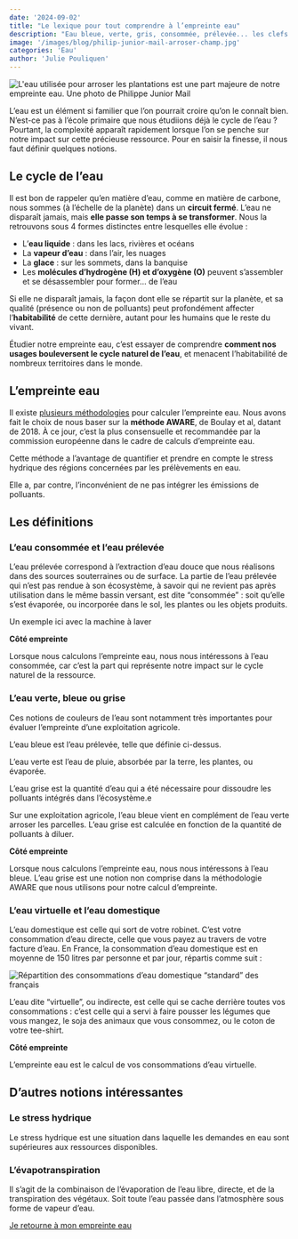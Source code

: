 ```yaml
---
date: '2024-09-02'
title: "Le lexique pour tout comprendre à l’empreinte eau"
description: "Eau bleue, verte, gris, consommée, prélevée... les clefs pour tout saisir au calcul de l'empreinte eau"
image: '/images/blog/philip-junior-mail-arroser-champ.jpg'
categories: 'Eau'
author: 'Julie Pouliquen'
---
```

![L'eau utilisée pour arroser les plantations est une part majeure de notre empreinte eau. Une photo de Philippe Junior Mail](/images/blog/philip-junior-mail-arroser-champ.jpg)

L’eau est un élément si familier que l’on pourrait croire qu’on le connaît bien. N’est-ce pas à l’école primaire que nous étudiions déjà le cycle de l’eau ? Pourtant, la complexité apparaît rapidement lorsque l’on se penche sur notre impact sur cette précieuse ressource. Pour en saisir la finesse, il nous faut définir quelques notions.

## Le cycle de l’eau

Il est bon de rappeler qu’en matière d’eau, comme en matière de carbone, nous sommes (à l’échelle de la planète) dans un **circuit fermé**. L’eau ne disparaît jamais, mais **elle passe son temps à se transformer**. Nous la retrouvons sous 4 formes distinctes entre lesquelles elle évolue :

- L’**eau liquide** : dans les lacs, rivières et océans
- La **vapeur d’eau** : dans l’air, les nuages
- La **glace** : sur les sommets, dans la banquise
- Les **molécules d’hydrogène (H) et d’oxygène (O)** peuvent s’assembler et se désassembler pour former… de l’eau

Si elle ne disparaît jamais, la façon dont elle se répartit sur la planète, et sa qualité (présence ou non de polluants) peut profondément affecter l’**habitabilité** de cette dernière, autant pour les humains que le reste du vivant.

Étudier notre empreinte eau, c’est essayer de comprendre **comment nos usages bouleversent le cycle naturel de l’eau**, et menacent l’habitabilité de nombreux territoires dans le monde.

## L’empreinte eau

Il existe [plusieurs méthodologies](https://hal.inrae.fr/hal-03207737/file/LEmpreinteEauMementoGraphique_fichierRessource1_memento-graphique-empreinte-eau.pdf) pour calculer l’empreinte eau. Nous avons fait le choix de nous baser sur la **méthode AWARE**, de Boulay et al, datant de 2018. À ce jour, c’est la plus consensuelle et recommandée par la commission européenne dans le cadre de calculs d’empreinte eau.

Cette méthode a l’avantage de quantifier et prendre en compte le stress hydrique des régions concernées par les prélèvements en eau.

Elle a, par contre, l’inconvénient de ne pas intégrer les émissions de polluants.

## Les définitions

### L’eau consommée et l’eau prélevée

L’eau prélevée correspond à l’extraction d’eau douce que nous réalisons dans des sources souterraines ou de surface. La partie de l’eau prélevée qui n’est pas rendue à son écosystème, à savoir qui ne revient pas après utilisation dans le même bassin versant, est dite “consommée” : soit qu’elle s’est évaporée, ou incorporée dans le sol, les plantes ou les objets produits.

Un exemple ici avec la machine à laver

**Côté empreinte**

Lorsque nous calculons l’empreinte eau, nous nous intéressons à l’eau consommée, car c’est la part qui représente notre impact sur le cycle naturel de la ressource.

### L’eau verte, bleue ou grise

Ces notions de couleurs de l’eau sont notamment très importantes pour évaluer l’empreinte d’une exploitation agricole.

L’eau bleue est l’eau prélevée, telle que définie ci-dessus.

L’eau verte est l’eau de pluie, absorbée par la terre, les plantes, ou évaporée.

L’eau grise est la quantité d’eau qui a été nécessaire pour dissoudre les polluants intégrés dans l’écosystème.e

Sur une exploitation agricole, l’eau bleue vient en complément de l’eau verte arroser les parcelles. L’eau grise est calculée en fonction de la quantité de polluants à diluer.

**Côté empreinte**

Lorsque nous calculons l’empreinte eau, nous nous intéressons à l’eau bleue. L’eau grise est une notion non comprise dans la méthodologie AWARE que nous utilisons pour notre calcul d’empreinte.

### L’eau virtuelle et l’eau domestique

L’eau domestique est celle qui sort de votre robinet. C’est votre consommation d’eau directe, celle que vous payez au travers de votre facture d’eau. En France, la consommation d’eau domestique est en moyenne de 150 litres par personne et par jour, répartis comme suit :

![Répartition des consommations d’eau domestique “standard” des français](/images/blog/consommations-eau-domestique-francais.png)

L’eau dite “virtuelle”, ou indirecte, est celle qui se cache derrière toutes vos consommations : c’est celle qui a servi à faire pousser les légumes que vous mangez, le soja des animaux que vous consommez, ou le coton de votre tee-shirt.

**Côté empreinte**

L’empreinte eau est le calcul de vos consommations d’eau virtuelle.

## D’autres notions intéressantes

### Le stress hydrique

Le stress hydrique est une situation dans laquelle les demandes en eau sont supérieures aux ressources disponibles.

### L’évapotranspiration

Il s’agit de la combinaison de l’évaporation de l’eau libre, directe, et de la transpiration des végétaux. Soit toute l’eau passée dans l’atmosphère sous forme de vapeur d’eau.

<div className="text-center">
  <a
    href="https://nosgestesclimat.fr/fin?theme=eau&mtm_campaign=blog-simu&mtm_kwd=lexique-eau"
    className="focus:ring-offset-3 transition-color mx-auto inline-flex items-center whitespace-nowrap rounded-full border-2 border-primary-700 bg-primary-700 !p-4 font-bold !text-white no-underline shadow-sm transition-colors transition-colors hover:bg-primary-700 hover:text-white focus:outline-none focus:ring-2 focus:ring-primary-700 aria-disabled:opacity-50">
    Je retourne à mon empreinte eau
  </a>
</div>

